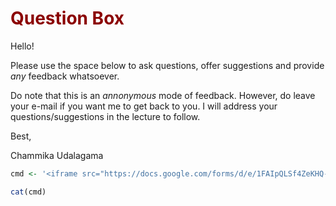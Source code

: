 # <span style="color:darkred;">Question Box</span> {-}

Hello! 

Please use the space below to ask questions, offer suggestions and provide *any* feedback whatsoever. 

Do note that this is an *annonymous* mode of feedback. However, do leave your e-mail if you want me to get back to you. 
I will address your questions/suggestions in the lecture to follow. 

Best, 

Chammika Udalagama

<!-- ```{r} -->
<!-- knitr::include_url("https://docs.google.com/forms/d/e/1FAIpQLSf4ZeKHQ-_Mm9J070n6v3DnB2-pqke0esNDQUBcez9CDNkVeA/viewform?embedded=true",height = '510px') -->
<!-- ``` -->


```r
cmd <- '<iframe src="https://docs.google.com/forms/d/e/1FAIpQLSf4ZeKHQ-_Mm9J070n6v3DnB2-pqke0esNDQUBcez9CDNkVeA/viewform?embedded=true" width="800" height="700" frameborder="0" marginheight="0" marginwidth="0">Loading...</iframe>'

cat(cmd)
```


